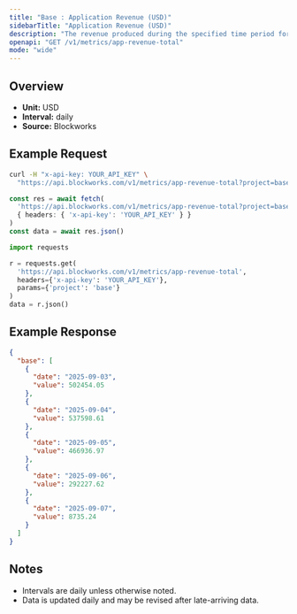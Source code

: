 ```yaml
---
title: "Base : Application Revenue (USD)"
sidebarTitle: "Application Revenue (USD)"
description: "The revenue produced during the specified time period for given blockchain."
openapi: "GET /v1/metrics/app-revenue-total"
mode: "wide"
---
```


## Overview

- **Unit:** USD
- **Interval:** daily
- **Source:** Blockworks

## Example Request

<CodeGroup>

```bash cURL
curl -H "x-api-key: YOUR_API_KEY" \
  "https://api.blockworks.com/v1/metrics/app-revenue-total?project=base"
```

```typescript TypeScript
const res = await fetch(
  'https://api.blockworks.com/v1/metrics/app-revenue-total?project=base',
  { headers: { 'x-api-key': 'YOUR_API_KEY' } }
)
const data = await res.json()
```

```python Python
import requests

r = requests.get(
  'https://api.blockworks.com/v1/metrics/app-revenue-total',
  headers={'x-api-key': 'YOUR_API_KEY'},
  params={'project': 'base'}
)
data = r.json()
```

</CodeGroup>

## Example Response

```json
{
  "base": [
    {
      "date": "2025-09-03",
      "value": 502454.05
    },
    {
      "date": "2025-09-04",
      "value": 537598.61
    },
    {
      "date": "2025-09-05",
      "value": 466936.97
    },
    {
      "date": "2025-09-06",
      "value": 292227.62
    },
    {
      "date": "2025-09-07",
      "value": 8735.24
    }
  ]
}
```

## Notes
- Intervals are daily unless otherwise noted.
- Data is updated daily and may be revised after late-arriving data.
